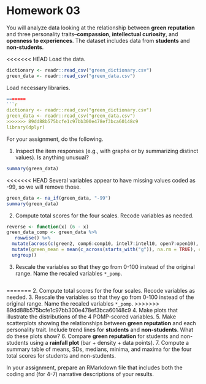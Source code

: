 # Homework 03

You will analyze data looking at the relationship between **green reputation** and three personality traits--**compassion**, **intellectual curiosity**, and **openness to experiences**.
The dataset includes data from **students** and **non-students**.

<<<<<<< HEAD
Load the data.
```r
dictionary <- readr::read_csv("green_dictionary.csv")
green_data <- readr::read_csv("green_data.csv")
```

Load necessary libraries.
```r
=======
```r
dictionary <- readr::read_csv("green_dictionary.csv")
green_data <- readr::read_csv("green_data.csv")
>>>>>>> 89dd88b575bcfe1c97bb300e478ef3bca60148c9
library(dplyr)
```

For your assignment, do the following.

  1. Inspect the item responses (e.g., with graphs or by summarizing distinct values). 
     Is anything unusual?
```r
summary(green_data)
```
<<<<<<< HEAD
Several variables appear to have missing values coded as -99, so we will remove those.

```r
green_data <- na_if(green_data, "-99") 
summary(green_data)
```

  2. Compute total scores for the four scales. 
     Recode variables as needed.
```r
reverse <- function(x) (6 - x)
green_data_comp <- green_data %>% 
   rowwise() %>% 
  mutate(across(c(green2, comp6:comp10, intel7:intel10, open7:open10), reverse)) %>% 
  mutate(green_mean = mean(c_across(starts_with("g")), na.rm = TRUE), comp_mean = mean(c_across(starts_with("c")), na.rm = TRUE), intel_mean = mean(c_across(intel1:intel10), na.rm = TRUE), open_mean = mean(c_across(starts_with("o")), na.rm = TRUE)) %>% 
  ungroup()
```

  3. Rescale the variables so that they go from 0-100 instead of the original range.
     Name the recaled variables `*_pomp`.
```r

```
     
=======
  2. Compute total scores for the four scales. 
     Recode variables as needed.
  3. Rescale the variables so that they go from 0-100 instead of the original range.
     Name the recaled variables `*_pomp`.
>>>>>>> 89dd88b575bcfe1c97bb300e478ef3bca60148c9
  4. Make plots that illustrate the distributions of the 4 POMP-scored variables.
  5. Make scatterplots showing the relationships between **green reputation** and each personality trait.
     Include trend lines for **students** and **non-students**.
     What do these plots show?
  6. Compare **green reputation** for students and non-students using a **rainfall plot** (bar + density + data points).
  7. Compute a summary table of means, SDs, medians, minima, and maxima for the four total scores for students and non-students.
  
In your assignment, prepare an RMarkdown file that includes both the coding and (for 4-7) narrative descriptions of your results.
